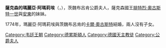 {{Multiple issues|
{{Expand language|1=en|time=2020-11-15T13:24:09+00:00}}
{{Unreferenced|time=2020-11-15T13:24:09+00:00}}
}}
{{Infobox noble
| name        = 薩克森的瑪麗亞·阿瑪莉埃
| title       = 茨魏布呂肯公爵夫人
| image       = Friedrich Ludwig Vieth von Goldenau Bildnis Maria Amalie von Sachsen.jpg
| birth_date  = {{birth date|1757|9|26|df=y}}
| birth_place = [[德勒斯登|德勒斯登]]
| death_date  = {{death date and age|1831|4|20|1757|9|26|df=y}}
| death_place = [[多瑙河畔諾伊堡|多瑙河畔諾伊堡]]
| noble family= [[韋廷王朝|韋廷王朝]]
| father      = [[弗里德里希·克里斯蒂安_(萨克森选侯)|薩克森選侯腓特烈·克里斯蒂安]]
| mother      = [[巴伐利亞的瑪麗亞·安東妮亞|巴伐利亞的瑪麗亞·安東妮亞]]
| religion    = [[羅馬天主教|羅馬天主教]]
}}
'''薩克森的瑪麗亞·阿瑪莉埃'''（{{lang-de|Maria Amalie von Sachsen}}，{{bd|1757年|9月26日|1831年|4月20日}}），茨魏布呂肯公爵夫人，薩克森國王[[弗里德里希·奥古斯特一世_(萨克森国王)|腓特烈·奧古斯特一世]]與[[安東_(薩克森國王)|安東]]的妹妹。

1774年，瑪麗亞·阿瑪莉埃與茨魏布呂肯的[[卡爾二世·奧古斯特|卡爾·奧古斯特]]結婚，兩人沒有子女。

[[Category:韦廷王朝|Category:韦廷王朝]]
[[Category:德累斯頓人|Category:德累斯頓人]]
[[Category:德國天主教徒|Category:德國天主教徒]]
[[Category:公爵夫人|Category:公爵夫人]]